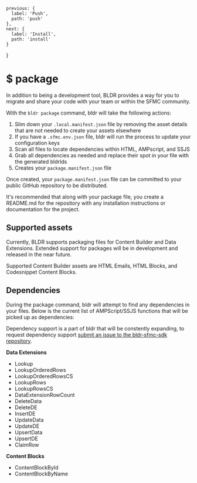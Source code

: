 
    previous: {
      label: 'Push',
      path: 'push'
    },
    next: {
      label: 'Install',
      path: 'install'
    }
  }
  
# $ package

In addition to being a development tool, BLDR provides a way for you to migrate and share your code with your team or within the SFMC community. 

With the `bldr package` command, bldr will take the following actions:
1. Slim down your `.local.manifest.json` file by removing the asset details that are not needed to create your assets elsewhere
2. If you have a `.sfmc.env.json` file, bldr will run the process to update your configuration keys
3. Scan all files to locate dependencies within HTML, AMPscript, and SSJS
4. Grab all dependencies as needed and replace their spot in your file with the generated bldrIds
5. Creates your `package.manifest.json` file

Once created, your `package.manifest.json` file can be committed to your public GitHub repository to be distributed.

It's recommended that along with your package file, you create a README.md for the repository with any installation instructions or documentation for the project.

## Supported assets

Currently, BLDR supports packaging files for Content Builder and Data Extensions. Extended support for packages will be in development and released in the near future.

Supported Content Builder assets are HTML Emails, HTML Blocks, and Codesnippet Content Blocks.

## Dependencies

During the package command, bldr will attempt to find any dependencies in your files. Below is the current list of AMPScript/SSJS functions that will be picked up as dependencies:

Dependency support is a part of bldr that will be constently expanding, to request dependency support [submit an issue to the bldr-sfmc-sdk repository](https://github.com/basetime/bldr-sfmc-sdk/issues).

**Data Extensions**
  - Lookup
  - LookupOrderedRows
  - LookupOrderedRowsCS
  - LookupRows
  - LookupRowsCS
  - DataExtensionRowCount
  - DeleteData
  - DeleteDE
  - InsertDE
  - UpdateData
  - UpdateDE
  - UpsertData
  - UpsertDE
  - ClaimRow

**Content Blocks**
  - ContentBlockById
  - ContentBlockByName

